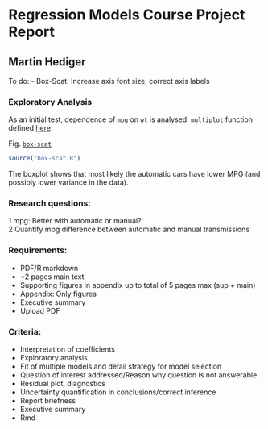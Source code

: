 # Regression Models Course Project Report
## Martin Hediger

To do:
- Box-Scat: Increase axis font size, correct axis labels 

### Exploratory Analysis
As an initial test, dependence of `mpg` on `wt` is analysed.
`multiplot` function defined [here](https://github.com/mzhKU/regmods_course_project/blob/master/multiplot.R).

Fig. [`box-scat`](https://github.com/mzhKU/regmods_course_project/blob/master/box-scat.R)

```r
source("box-scat.R")
```

The boxplot shows that most likely the automatic cars have lower MPG (and possibly lower variance in the data).


### Research questions:
1 mpg: Better with automatic or manual?  
2 Quantify mpg difference between automatic and manual transmissions 

### Requirements:
- PDF/R markdown
- ~2 pages main text
- Supporting figures in appendix up to total of 5 pages max (sup + main)
- Appendix: Only figures
- Executive summary
- Upload PDF  

### Criteria:
- Interpretation of coefficients
- Exploratory analysis
- Fit of multiple models and detail strategy for model selection
- Question of interest addressed/Reason why question is not answerable
- Residual plot, diagnostics
- Uncertainty quantification in conclusions/correct inference
- Report briefness
- Executive summary
- Rmd
